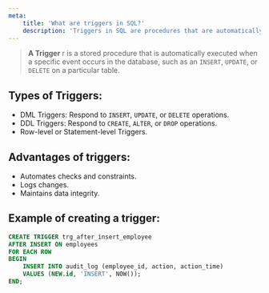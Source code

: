 ```yaml
---
meta:
    title: 'What are triggers in SQL?'
    description: 'Triggers in SQL are procedures that are automatically executed during INSERT, UPDATE, or DELETE operations. Learn about types of triggers and their use in databases.'
---
```


> **A Trigger** r is a stored procedure that is automatically executed when a specific event occurs in the database, such as an `INSERT`, `UPDATE`, or `DELETE` on a particular table.

## Types of Triggers:

-   DML Triggers: Respond to `INSERT`, `UPDATE`, or `DELETE` operations.
-   DDL Triggers: Respond to `CREATE`, `ALTER`, or `DROP` operations.
-   Row-level or Statement-level Triggers.

## Advantages of triggers:

-   Automates checks and constraints.
-   Logs changes.
-   Maintains data integrity.

## Example of creating a trigger:

```sql
CREATE TRIGGER trg_after_insert_employee
AFTER INSERT ON employees
FOR EACH ROW
BEGIN
    INSERT INTO audit_log (employee_id, action, action_time)
    VALUES (NEW.id, 'INSERT', NOW());
END;
```
